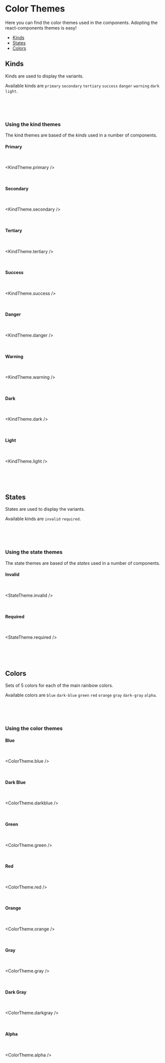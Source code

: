 
<Meta title="Styles/Themes"/>

# Color Themes

Here you can find the color themes used in the components.
Adopting the react-components themes is easy!

- [Kinds](#kinds)
- [States](#states)
- [Colors](#colors)

## Kinds

Kinds are used to display the variants.

Available kinds are `primary` `secondary` `tertiary` `success` `danger` `warning` `dark` `light`.

<Kinds />

<br />
<br />
<br />

### Using the kind themes

The kind themes are based of the _kinds_ used in a number of components.

#### Primary

<br />

<KindTheme.primary />

<br />

#### Secondary

<br />

<KindTheme.secondary />

<br />

#### Tertiary

<br />

<KindTheme.tertiary />

<br />

#### Success

<br />

<KindTheme.success />

<br />

#### Danger

<br />

<KindTheme.danger />

<br />

#### Warning

<br />

<KindTheme.warning />

<br />

#### Dark

<br />

<KindTheme.dark />

<br />

#### Light

<br />

<KindTheme.light />

<br />
<br />
<br />

## States

States are used to display the variants.

Available kinds are `invalid` `required`.

<States />

<br />
<br />
<br />

### Using the state themes

The state themes are based of the _states_ used in a number of components.

#### Invalid

<br />

<StateTheme.invalid />

<br />

#### Required

<br />

<StateTheme.required />

<br />
<br />
<br />

## Colors

Sets of 5 colors for each of the main rainbow colors.
 
Available colors are `blue` `dark-blue` `green` `red` `orange` `gray` `dark-gray` `alpha`.

<Colors />

<br />
<br />
<br />

### Using the color themes

#### Blue

<br />

<ColorTheme.blue />

<br />

#### Dark Blue

<br />

<ColorTheme.darkblue />

<br />

#### Green

<br />

<ColorTheme.green />

<br />

#### Red

<br />

<ColorTheme.red />

<br />

#### Orange

<br />

<ColorTheme.orange />

<br />

#### Gray

<br />

<ColorTheme.gray />

<br />

#### Dark Gray

<br />

<ColorTheme.darkgray />

<br />

#### Alpha

<br />

<ColorTheme.alpha />

<br />

